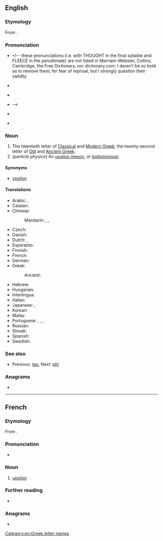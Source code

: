 ==English==

===Etymology===
From {{etyl|grc|en}} {{m|grc|ὖ ψιλόν||simple [[Υ]]}}.

===Pronunciation===
* {{a|UK}} {{IPA|en|/juːpˈsaɪ.lən/|/ˈʌp.sɪˌlɒn/}} <!-- these pronunciations (i.e. with THOUGHT in the final syllable and FLEECE in the penultimate) are not listed in Merriam-Webster, Collins, Cambridge, the Free Dictionary, nor dictionary.com; I daren't be so bold as to remove them, for fear of reprisal, but I strongly question their validity
{{IPA|en|/ˈupsi.lɔːn/}}
* {{a|US}} {{IPA|en|/ˈupsi.lɔn/}}
* {{a|cot-caught}} {{IPA|en|/ˈupsi.lɑn/}}
* {{rhymes|ɔːn|lang=en}} -->
* {{a|US}} {{IPA|en|/ˈjup.sɪˌlɑn/|/ˈʌp.sɪˌlɑn/|/ˈup.sɪˌlɑn/}}
{{letter disp2|tau|[[image:Greek_uc_upsilon.png|36px]] [[image:Greek_lc_upsilon.png|27px]]|phi|ὖ ψιλόν|Υ|υ}}
* {{audio|en|En-us-upsilon.ogg|Audio (US)}}

===Noun===
{{en-noun|s|upsila}}

# The twentieth letter of [[Classical Greek|Classical]] and [[Modern Greek]]; the twenty-second letter of [[Old Greek|Old]] and [[Ancient Greek]].
# (''particle physics'') An [[upsilon meson]], or [[bottomonium]].

====Synonyms====
* {{qualifier|uncommon}} [[ypsilon]]

====Translations====
{{trans-top|letter of the Greek alphabet}}
* Arabic: {{t|ar|أُبْسِلُون|m}}, {{t|ar|أُبْسِيلُون|m|tr=ʾubsilūn}}
* Catalan: {{t+|ca|ípsilon|f}}
* Chinese:
*: Mandarin: {{t+|cmn|宇普西龍|sc=Hani}}, {{t+|cmn|宇普西龙|tr=yǔpǔxīlóng|sc=Hani}}, {{t|cmn|埃普西隆|tr=āipǔxīlóng|sc=Hani}}
* Czech: {{t+|cs|ypsilon|n}}
* Danish: {{t+|da|ypsilon|n}}
* Dutch: {{t+|nl|upsilon|m|f}}, {{t+|nl|ypsilon|m|f}}
* Esperanto: {{t+|eo|upsilono}}
* Finnish: {{t+|fi|ypsilon}}
* French: {{t+|fr|upsilon|m}}
* German: {{t+|de|Ypsilon|n}}
* Greek: {{t+|el|ύψιλον|n}}
*: Ancient: {{t|grc|ὖ ψιλόν|n}}
{{trans-mid}}
* Hebrew: {{t|he|אִיפְּסִילוֹן|f|tr=ípsilon}}
* Hungarian: {{t|hu|üpszilon}}
* Interlingua: {{t|ia|ypsilon}}
* Italian: {{t|it|ipsilon}}
* Japanese: {{t|ja|ユプシロン|tr=yupushiron|sc=Jpan}}, {{t|ja|ウプシロン|tr=upushiron|sc=Jpan}}
* Korean: {{t+|ko|입실론}}
* Malay: {{t|ms|upsilon}}
* Portuguese: {{t+|pt|ípsilon|m}}, {{t|pt|hipsilo|m}}, {{t+|pt|ipsilone|m}}, {{t|pt|ipsilão|m}}
* Russian: {{t+|ru|и́псилон|m}}
* Slovak: {{t|sk|ypsilon|m}}
* Spanish: {{t+|es|ípsilon}}
* Swedish: {{t+|sv|ypsilon|n}}
{{trans-bottom}}

===See also===
* {{sense|Greek letter}} Previous: [[tau]], Next: [[phi]]

===Anagrams===
* {{anagrams|en|a=ilnopsu|Poulins|pulsion|unspoil}}

[[Category:en:Greek letter names]]

----

==French==

===Etymology===
From {{etyl|grc|fr}} {{m|grc|ὖ ψιλόν|}}.

===Pronunciation===
* {{fr-IPA|+|upsilonne}}

===Noun===
{{fr-noun|m|upsilon}}

# [[#English|upsilon]] {{gloss|Greek letter}}
#: {{syn|fr|i grec}}

===Further reading===
* {{R:TLFi}}

===Anagrams===
* {{l|fr|pulsion}}

{{C|fr|Greek letter names}}